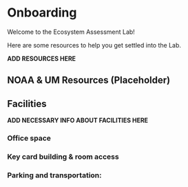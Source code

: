 # Onboarding {#onboarding}

Welcome to the Ecosystem Assessment Lab!


Here are some resources to help you get settled into the Lab.  

**ADD RESOURCES HERE**

## NOAA & UM Resources (Placeholder)



## Facilities

**ADD NECESSARY INFO ABOUT FACILITIES HERE**

### Office space


### Key card building & room access


### Parking and transportation: 

